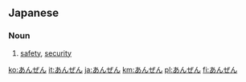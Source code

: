 ==Japanese==

===Noun===
{{ja-noun|h|rom=anzen}}

# {{ja-def|安全}} [[safety]], [[security]]

[[ko:あんぜん]]
[[it:あんぜん]]
[[ja:あんぜん]]
[[km:あんぜん]]
[[pl:あんぜん]]
[[fi:あんぜん]]